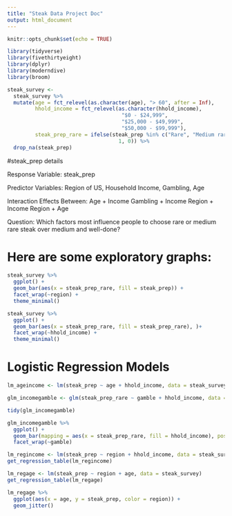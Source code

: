 ```yaml
---
title: "Steak Data Project Doc"
output: html_document
---
```


```r
knitr::opts_chunk$set(echo = TRUE)
```

```r
library(tidyverse)
library(fivethirtyeight)
library(dplyr)
library(moderndive)
library(broom)
```

```r
steak_survey <-
  steak_survey %>% 
  mutate(age = fct_relevel(as.character(age), "> 60", after = Inf),
         hhold_income = fct_relevel(as.character(hhold_income),
                                     "$0 - $24,999",
                                     "$25,000 - $49,999",
                                     "$50,000 - $99,999"),
         steak_prep_rare = ifelse(steak_prep %in% c("Rare", "Medium rare"),
                                    1, 0)) %>% 
  drop_na(steak_prep)
```

#steak_prep details

Response Variable: steak_prep

Predictor Variables: Region of US, Household Income, Gambling, Age

Interaction Effects Between: 
Age + Income
Gambling + Income
Region + Income
Region + Age


Question: Which factors most influence people to choose rare or medium rare steak over medium and well-done?

# Here are some exploratory graphs:

```r
steak_survey %>% 
  ggplot() + 
  geom_bar(aes(x = steak_prep_rare, fill = steak_prep)) +
  facet_wrap(~region) +
  theme_minimal()
```

```r
steak_survey %>% 
  ggplot() + 
  geom_bar(aes(x = steak_prep_rare, fill = steak_prep_rare), )+
  facet_wrap(~hhold_income) +
  theme_minimal()
```


# Logistic Regression Models

```r
lm_ageincome <- lm(steak_prep ~ age + hhold_income, data = steak_survey)
```



```r
glm_incomegamble <- glm(steak_prep_rare ~ gamble + hhold_income, data = steak_survey, family = binomial(link = "logit"))

tidy(glm_incomegamble)

glm_incomegamble %>%
  ggplot() +
  geom_bar(mapping = aes(x = steak_prep_rare, fill = hhold_income), position = "fill")+
  facet_wrap(~gamble)

```


```r
lm_regincome <- lm(steak_prep ~ region + hhold_income, data = steak_survey)
get_regression_table(lm_regincome)
```


```r
lm_regage <- lm(steak_prep ~ region + age, data = steak_survey)
get_regression_table(lm_regage)
```

```r
lm_regage %>% 
  ggplot(aes(x = age, y = steak_prep, color = region)) +
  geom_jitter()
```

